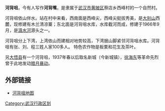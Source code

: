 {{notability unreferenced|time=2010-08-31T08:54:38+00:00}}
'''河背咀'''，今有人写作'''河背嘴'''，是隶属于[[武汉市|武汉市]][[黄陂区|黄陂区]]蔡店乡西峰村的一个自然村。

河背咀依山伴水。站在村中来看，西南面是西峰尖，西峰尖挺拔秀美，是[[大别山|大别山]]西麓，现修建有木兰清凉寨；东北面是河背咀水库，水库截河而成，修建于1966年9月，是[[滠水河|滠水河]]源头之一。

河背咀分上下湾，上湾依山而建相对地势较高，下湾据山脚紧邻河背咀水库。河背咀有张、刘、程三姓人家100多人。
特色农作物是板栗和花生及茶叶。

另[[大悟县|大悟县]]有一个河背咀，1937年春以后取名新城（今新城镇），[[徐海东|徐海东]]等革命先烈曾于此地发动[[腊月暴动|腊月暴动]]。

==外部链接==
*[http://map.sogou.com/@c0qcr 河背咀地图] {{Wayback|url=http://map.sogou.com/@c0qcr |date=20160408085916 }}
[[Category:武汉行政区划|Category:武汉行政区划]]